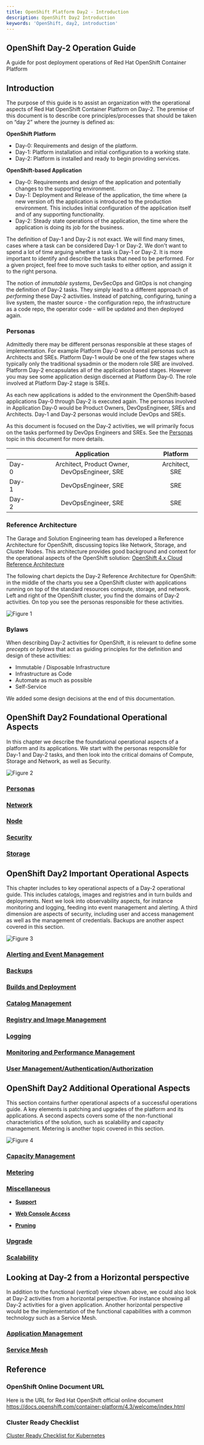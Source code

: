 ```yaml
---
title: OpenShift Platform Day2 - Introduction
description: OpenShift Day2 Introduction
keywords: 'OpenShift, day2, introduction'
---
```


## OpenShift Day-2 Operation Guide
A guide for post deployment operations of Red Hat OpenShift Container Platform

## Introduction

The purpose of this guide is to assist an organization with the operational aspects of Red Hat OpenShift Container Platform on Day-2. The premise of this document is to describe core principles/processes that should be taken on “day 2” where the journey is defined as:

**OpenShift Platform**

* Day-0: Requirements and design of the platform.
* Day-1: Platform installation and initial configuration to a working state.
* Day-2: Platform is installed and ready to begin providing services.
    
    
**OpenShift-based Application**

* Day-0: Requirements and design of the application and potentially changes to the supporting environment.
* Day-1: Deployment and Release of the application, the time where (a new version of) the application is introduced to the production environment. This includes initial configuration of the application itself and of any supporting functionality.
* Day-2: Steady state operations of the application, the time where the application is doing its job for the business.

The definition of Day-1 and Day-2 is not exact. We will find many times, cases where a task can be considered Day-1 or Day-2. We don't want to spend a lot of time arguing whether a task is Day-1 or Day-2. It is more important to identify and describe the tasks that need to be performed. For a given project, feel free to move such tasks to either option, and assign it to the right persona.

The notion of *immutable systems*, DevSecOps and GitOps is not changing the definition of Day-2 tasks. They simply lead to a different approach of *performing* these Day-2 activities. Instead of patching, configuring, tuning a live system, the master source - the configuration repo, the infrastructure as a code repo, the operator code - will be updated and then deployed again.


### Personas

Admittedly there may be different personas responsible at these stages of implementation. For example Platform Day-0 would entail personas such as Architects and SREs. Platform Day-1 would be one of the few stages where typically only the traditional sysadmin or the modern role SRE are involved. Platform Day-2 encapsulates all of the application based stages. However you may see some application design discerned at Platform Day-0. The role involved at Platform Day-2 stage is SREs.   

As each new applications is added to the environment the OpenShift-based applications Day-0 through Day-2 is executed again. The personas involved in Application Day-0 would be Product Owners, DevOpsEngineer, SREs and Architects. Day-1 and Day-2 personas would include DevOps and SREs.

As this document is focused on the Day-2 activities, we will primarily focus on the tasks performed by DevOps Engineers and SREs. See the [Personas](../Personas) topic in this document for more details. 

|               | Application    | Platform       |
| :------------ |:--------------:| :-------------:|
| Day-0         | Architect, Product Owner, DevOpsEngineer, SRE | Architect, SRE            |
| Day-1         | DevOpsEngineer, SRE | SRE            |
| Day-2         | DevOpsEngineer, SRE       | SRE            |


### Reference Architecture
The Garage and Solution Engineering team has developed a Reference Architecture for OpenShift, discussing topics like Network, Storage, and Cluster Nodes. This architecture provides good background and context for the operational aspects of the OpenShift solution:
[OpenShift 4.x Cloud Reference Architecture](https://github.com/ncolon/ocp4-refarch)

The following chart depicts the Day-2 Reference Architecture for OpenShift: in the middle of the charts you see a OpenShift cluster with applications running on top of the standard resources compute, storage, and network. Left and right of the OpenShift cluster, you find the domains of Day-2 activities. On top you see the personas responsible for these activities.

![Figure 1](/assets/img/day2/Day2_ReferenceArchitecture.PNG "Figure 1")

### Bylaws
When describing Day-2 activities for OpenShift, it is relevant to define some *precepts* or *bylaws* that act as guiding principles for the definition and design of these activities:
* Immutable / Disposable Infrastructure 
* Infrastructure as Code
* Automate as much as possible
* Self-Service

We added some design decisions at the end of this documentation.


## OpenShift Day2 Foundational Operational Aspects
In this chapter we describe the foundational operational aspects of a platform and its applications. We start with the personas responsible for Day-1 and Day-2 tasks, and then look into the critical domains of Compute, Storage and Network, as well as Security.

![Figure 2](/assets/img/day2/Day2_FoundationalAspects.PNG "Figure 2")

### [Personas](../Personas/)

### [Network](../Network)

### [Node](../Node)

### [Security](../Security)

### [Storage](../Storage)


## OpenShift Day2 Important Operational Aspects
This chapter includes to key operational aspects of a Day-2 operational guide. This includes catalogs, images and registries and in turn builds and deployments. Next we look into observability aspects, for instance monitoring and logging, feeding into event management and alerting. A third dimension are aspects of security, including user and access management as well as the management of credentials. Backups are another aspect covered in this section.


![Figure 3](/assets/img/day2/Day2_ImportantAspects.PNG "Figure 3")

### [Alerting and Event Management](../EventManagement)

### [Backups](../Backups/)

### [Builds and Deployment](../BuildDeploy)

### [Catalog Management](../CatalogManagement)

### [Registry and Image Management](../Registry)

### [Logging](../Logging)

### [Monitoring and Performance Management](../Monitoring)

### [User Management/Authentication/Authorization](../User)


## OpenShift Day2 Additional Operational Aspects
This section contains further operational aspects of a successful operations guide. A key elements is patching and upgrades of the platform and its applications. A second aspects covers some of the non-functional characteristics of the solution, such as scalability and capacity management. Metering is another topic covered in this section.


![Figure 4](/assets/img/day2/Day2_AdditionalAspects.PNG "Figure 4")

### [Capacity Management](../Capacity)

### [Metering](../Metering/)

### [Miscellaneous](../Misc)

- [**Support**](../MiscSupport)

- [**Web Console Access**](../MiscWeb)

- [**Pruning**](../MiscPrune)

### [Upgrade](../Upgrade/)

### [Scalability](../Scalability)




## Looking at Day-2 from a Horizontal perspective

In addition to the functional (*vertical*) view shown above, we could also look at Day-2 activities from a horizontal perspective. For instance showing all Day-2 activities for a given application. Another horizontal perspective would be the implementation of the functional capabilities with a common technology such as a Service Mesh.

### [Application Management](../Application)

### [Service Mesh](../ServiceMesh)



## Reference  

### OpenShift Online Document URL
Here is the URL for Red Hat OpenShift official online document  
https://docs.openshift.com/container-platform/4.3/welcome/index.html

### Cluster Ready Checklist
[Cluster Ready Checklist for Kubernetes](https://www.weave.works/blog/production-ready-checklist-kubernetes)
